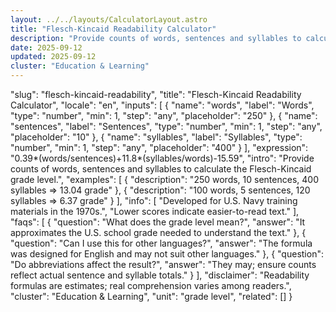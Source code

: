 ```yaml
---
layout: ../../layouts/CalculatorLayout.astro
title: "Flesch-Kincaid Readability Calculator"
description: "Provide counts of words, sentences and syllables to calculate the Flesch-Kincaid grade level."
date: 2025-09-12
updated: 2025-09-12
cluster: "Education & Learning"
---
```


  "slug": "flesch-kincaid-readability",
  "title": "Flesch-Kincaid Readability Calculator",
  "locale": "en",
  "inputs": [
    {
      "name": "words",
      "label": "Words",
      "type": "number",
      "min": 1,
      "step": "any",
      "placeholder": "250"
    },
    {
      "name": "sentences",
      "label": "Sentences",
      "type": "number",
      "min": 1,
      "step": "any",
      "placeholder": "10"
    },
    {
      "name": "syllables",
      "label": "Syllables",
      "type": "number",
      "min": 1,
      "step": "any",
      "placeholder": "400"
    }
  ],
  "expression": "0.39*(words/sentences)+11.8*(syllables/words)-15.59",
  "intro": "Provide counts of words, sentences and syllables to calculate the Flesch-Kincaid grade level.",
  "examples": [
    {
      "description": "250 words, 10 sentences, 400 syllables ⇒ 13.04 grade"
    },
    {
      "description": "100 words, 5 sentences, 120 syllables ⇒ 6.37 grade"
    }
  ],
  "info": [
    "Developed for U.S. Navy training materials in the 1970s.",
    "Lower scores indicate easier-to-read text."
  ],
  "faqs": [
    {
      "question": "What does the grade level mean?",
      "answer": "It approximates the U.S. school grade needed to understand the text."
    },
    {
      "question": "Can I use this for other languages?",
      "answer": "The formula was designed for English and may not suit other languages."
    },
    {
      "question": "Do abbreviations affect the result?",
      "answer": "They may; ensure counts reflect actual sentence and syllable totals."
    }
  ],
  "disclaimer": "Readability formulas are estimates; real comprehension varies among readers.",
  "cluster": "Education & Learning",
  "unit": "grade level",
  "related": []
}

<Calculator schema={schema} />
